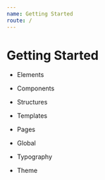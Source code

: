 ```yaml
---
name: Getting Started
route: /
---
```


# Getting Started

- Elements
- Components
- Structures
- Templates
- Pages

- Global
- Typography
- Theme